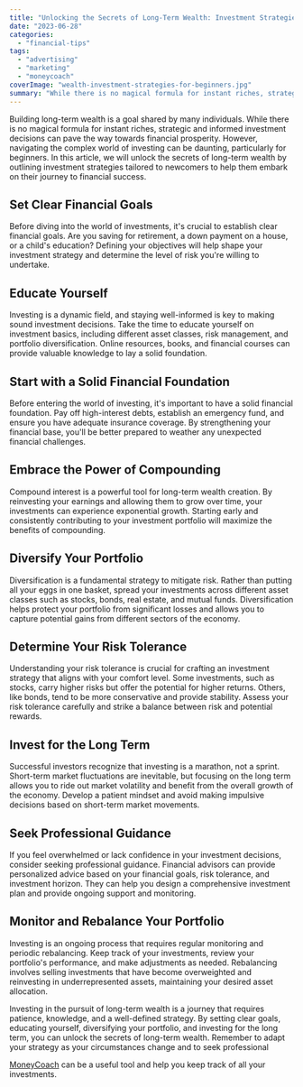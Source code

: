 ```yaml
---
title: "Unlocking the Secrets of Long-Term Wealth: Investment Strategies for Beginners"
date: "2023-06-28"
categories: 
  - "financial-tips"
tags: 
  - "advertising"
  - "marketing"
  - "moneycoach"
coverImage: "wealth-investment-strategies-for-beginners.jpg"
summary: "While there is no magical formula for instant riches, strategic and informed investment decisions can pave the way towards financial prosperity."
---
```

Building long-term wealth is a goal shared by many individuals. While there is no magical formula for instant riches, strategic and informed investment decisions can pave the way towards financial prosperity. However, navigating the complex world of investing can be daunting, particularly for beginners. In this article, we will unlock the secrets of long-term wealth by outlining investment strategies tailored to newcomers to help them embark on their journey to financial success.

## Set Clear Financial Goals
Before diving into the world of investments, it's crucial to establish clear financial goals. Are you saving for retirement, a down payment on a house, or a child's education? Defining your objectives will help shape your investment strategy and determine the level of risk you're willing to undertake.

## Educate Yourself
Investing is a dynamic field, and staying well-informed is key to making sound investment decisions. Take the time to educate yourself on investment basics, including different asset classes, risk management, and portfolio diversification. Online resources, books, and financial courses can provide valuable knowledge to lay a solid foundation.

## Start with a Solid Financial Foundation
Before entering the world of investing, it's important to have a solid financial foundation. Pay off high-interest debts, establish an emergency fund, and ensure you have adequate insurance coverage. By strengthening your financial base, you'll be better prepared to weather any unexpected financial challenges.

## Embrace the Power of Compounding
Compound interest is a powerful tool for long-term wealth creation. By reinvesting your earnings and allowing them to grow over time, your investments can experience exponential growth. Starting early and consistently contributing to your investment portfolio will maximize the benefits of compounding.

## Diversify Your Portfolio
Diversification is a fundamental strategy to mitigate risk. Rather than putting all your eggs in one basket, spread your investments across different asset classes such as stocks, bonds, real estate, and mutual funds. Diversification helps protect your portfolio from significant losses and allows you to capture potential gains from different sectors of the economy.

## Determine Your Risk Tolerance
Understanding your risk tolerance is crucial for crafting an investment strategy that aligns with your comfort level. Some investments, such as stocks, carry higher risks but offer the potential for higher returns. Others, like bonds, tend to be more conservative and provide stability. Assess your risk tolerance carefully and strike a balance between risk and potential rewards.

## Invest for the Long Term
Successful investors recognize that investing is a marathon, not a sprint. Short-term market fluctuations are inevitable, but focusing on the long term allows you to ride out market volatility and benefit from the overall growth of the economy. Develop a patient mindset and avoid making impulsive decisions based on short-term market movements.

## Seek Professional Guidance
If you feel overwhelmed or lack confidence in your investment decisions, consider seeking professional guidance. Financial advisors can provide personalized advice based on your financial goals, risk tolerance, and investment horizon. They can help you design a comprehensive investment plan and provide ongoing support and monitoring.

## Monitor and Rebalance Your Portfolio
Investing is an ongoing process that requires regular monitoring and periodic rebalancing. Keep track of your investments, review your portfolio's performance, and make adjustments as needed. Rebalancing involves selling investments that have become overweighted and reinvesting in underrepresented assets, maintaining your desired asset allocation.

Investing in the pursuit of long-term wealth is a journey that requires patience, knowledge, and a well-defined strategy. By setting clear goals, educating yourself, diversifying your portfolio, and investing for the long term, you can unlock the secrets of long-term wealth. Remember to adapt your strategy as your circumstances change and to seek professional

[MoneyCoach](/) can be a useful tool and help you keep track of all your investments.
